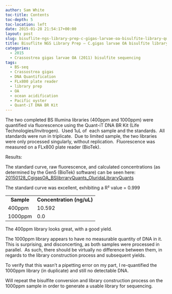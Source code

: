 ```yaml
---
author: Sam White
toc-title: Contents
toc-depth: 5
toc-location: left
date: 2015-01-28 21:54:17+00:00
layout: post
slug: bisuflite-ngs-library-prep-c-gigas-larvae-oa-bisulfite-library-quantification
title: Bisuflite NGS Library Prep – C.gigas larvae OA bisulfite library quantification
categories:
  - 2015
  - Crassostrea gigas larvae OA (2011) bisulfite sequencing
tags:
  - BS-seq
  - Crassostrea gigas
  - DNA Quantification
  - FLx800 plate reader
  - library prep
  - OA
  - ocean acidification
  - Pacific oyster
  - Quant-iT DNA BR Kit
---
```


The two completed BS Illumina libraries (400ppm and 1000ppm) were quantified via fluorescence using the Quant-iT DNA BR Kit (Life Technologies/Invitrogen).  Used 1uL of  each sample and the standards.  All standards were run in triplicate.  Due to limited sample, the two libraries were only processed singularly, without replication.  Fluorescence was measured on a FLx800 plate reader (BioTek).



Results:

The standard curve, raw fluorescence, and calculated concentrations (as determined by the Gen5 (BioTek) software) can be seen here: [20150128_CgigasOA_BSlibrraryQuants_OluridaLibraryQuants](https://docs.google.com/spreadsheets/d/1Aw37LJaitJVHMT7E66vC_ChFqGgT2UaCM9WegK5zgtw/edit?usp=sharing)

The standard curve was excellent, exhibiting a R² value = 0.999



<table >
<tbody >
<tr >

<td style="text-align: center;" >**Sample**
</td>

<td style="text-align: center;" >**Concentration (ng/uL)**
</td>
</tr>
<tr >

<td >400ppm
</td>

<td >10.592
</td>
</tr>
<tr >

<td >1000ppm
</td>

<td >0.0
</td>
</tr>
</tbody>
</table>



The 400ppm library looks great, with a good yield.

The 1000ppm library appears to have no measurable quantity of DNA in it.  This is surprising, and disconcerting, as both samples were processed in parallel.  As such, there should be virtually no difference between them, in regards to the library construction process and subsequent yields.

To verify that this wasn't a pipetting error on my part, I re-quantified the 1000ppm library (in duplicate) and still no detectable DNA.

Will repeat the bisulfite conversion and library construction process on the 1000ppm sample in order to generate a usable library for sequencing.
